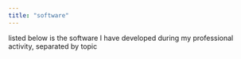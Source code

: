 ```yaml
---
title: "software"
---
```


listed below is the software I have developed during my professional activity, separated by topic
